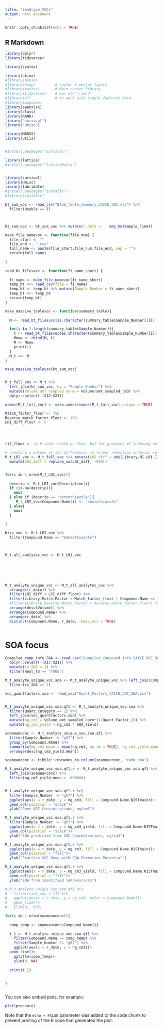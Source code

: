 ```yaml
---
title: "SeaScape_VOCs"
output: html_document
---
```


```r
knitr::opts_chunk$set(echo = TRUE)
```

## R Markdown

```r
library(dplyr)
library(tidyverse)

library(scales)

library(akima)
#library(asbio)
#library(tmap)         # raster + vector layers
#library(raster)       # Main raster library
#library(tidyverse)    # our old friend
#library(sf)           # to work with simple features data
#library(mapview)
library(openxlsx)
library(class)
library(RANN)
library("survival")
library("Hmisc")

library(MARSS)
library(utils)


#install.packages("survival")

library(lattice)
#install.packages("latticeExtra")


library(survival)
library(Hmisc)
library(lubridate)
#install.packages("installr")
#library(installr)
```


```r
bt_sum_voc <- read_csv("Blob_table_summary_CAICE_VOC.csv") %>% 
  filter(Usable == T)



bt_sum_voc <- bt_sum_voc %>% mutate(r_date =    mdy_hm(Sample_Time)) 

make_file_namevoc <- function(file_num) {
  file_start <- ""
  file_end <- ".csv"
  full_name <- paste(file_start,file_num,file_end, sep = "")
  return(full_name)
  
}

read_bt_filesvoc <- function(fi_name_short) {
  
  fi_name <- make_file_namevoc(fi_name_short)
  temp_bt <<- read_csv(file = fi_name)
  temp_bt <- temp_bt %>% mutate(Sample_Number = fi_name_short)
  temp_bt <<- temp_bt
  return(temp_bt)
}

make_massive_tablevoc <- function(summary_table){
 
  M <- read_bt_filesvoc(as.character(summary_table$Sample_Number[1]))

  for(i in 2:length(summary_table$Sample_Number)){
    t <- read_bt_filesvoc(as.character(summary_table$Sample_Number[i]))
    Mnew <- rbind(M, t)
    M <- Mnew
    print(i)
  }
  M_t <<- M
}

make_massive_tablevoc(bt_sum_voc)


M_t_full_voc <- M_t %>% 
  left_join(bt_sum_voc, by = "Sample_Number") %>% 
  mutate(Volume_amt_sampled_norm = Volume/amt_sampled_cm3) %>% 
  dplyr::select(-(X12:X21))

names(M_t_full_voc) <- make.names(names(M_t_full_voc),unique = TRUE) 


```


```r
Match_factor_floor <- 750
Reverse_match_factor_floor <- 100
LRI_diff_floor <- 6




rt2_floor <- .2 # note: check on this, but for purposes of indexing retention times in 2d this is important

# creating a column of the differences in linear retention indecies so that poor matches can be screened out
M_t_LRI_voc <- M_t_full_voc %>% mutate(LRI_diff = abs(Library.RI-LRI.I)) %>% 
  mutate(LRI_diff = replace_na(LRI_diff, -999))


for(i in 1:nrow(M_t_LRI_voc)){
  
  descrip <- M_t_LRI_voc$Description[i]
  if (is.na(descrip)){
    next
  } else if (descrip == "benzothiazole"){
     M_t_LRI_voc$Compound.Name[i] <- "benzothiazole"
  } else{
    next
  }
  
}

btzs_voc <- M_t_LRI_voc %>% 
  filter(Compound.Name == "benzothiazole")

  

M_t_all_analytes_voc <- M_t_LRI_voc 





  
M_t_analyte_unique_voc <- M_t_all_analytes_voc %>% 
  arrange((r_date)) %>% 
  filter(LRI_diff < LRI_diff_floor) %>% 
  filter(Library.Match.Factor > Match_factor_floor | Compound.Name == "benzothiazole") %>% 
  #filter(Library.Reverse.Match.Factor > Reverse_match_factor_floor) %>% 
  arrange(desc(Volume)) %>% 
  arrange(Compound.Name) %>% 
  arrange(r_date) %>% 
  distinct(Compound.Name, r_date, .keep_all = TRUE) 



```


# SOA focus

```r
Compiled_comp_info_SOA <- read_csv("Compiled_Compound_info_CAICE_VOC_SOAfocus.csv") %>% 
  dplyr::select(-(X17:X21)) %>% 
  mutate(is_SOA = 1) %>% 
  filter(Real_TS == "TRUE")

M_t_analyte_unique_voc.soa <- M_t_analyte_unique_voc %>% left_join(Compiled_comp_info_SOA, by = "Compound.Name") %>% 
  filter(is_SOA == 1)

voc_quantfactors.soa <- read_csv("Quant_Factors_CAICE_VOC_SOA.csv")


M_t_analyte_unique_voc.soa.qf1 <- M_t_analyte_unique_voc.soa %>% 
  filter(Quant_category == 2) %>% 
  left_join(voc_quantfactors.soa) %>% 
  mutate(ng_cm3 = Volume_amt_sampled_norm*(1/Quant_Factor_1)) %>% 
  mutate(ng_cm3_yield = ng_cm3 * SOA_Yield)

soameanconc <- M_t_analyte_unique_voc.soa.qf1 %>% 
  filter(Sample_Number != "g57") %>% 
  group_by(Compound.Name) %>% 
  summarise(ng_cm3.mean = mean(ng_cm3, na.rm = TRUE), ng_cm3_yield.mean = mean(ng_cm3_yield, na.rm = TRUE)) %>% 
  arrange(desc(ng_cm3_yield.mean)) 

soameanconc <- tibble::rownames_to_column(soameanconc, "rank_soa")

M_t_analyte_unique_voc.soa.qf1.r <- M_t_analyte_unique_voc.soa.qf1 %>% 
  left_join(soameanconc) %>% 
  filter(ng_cm3_yield.mean > .000008)


M_t_analyte_unique_voc.soa.qf1.r %>% 
  filter(Sample_Number != "g57") %>%
  ggplot(aes(x = r_date, y = ng_cm3, fill = Compound.Name.NISTmain))+
  geom_col(position = "stack")+
  ylab("Dome VOC Concentrations, ng/cm3")

M_t_analyte_unique_voc.soa.qf1.r %>% 
  filter(Sample_Number != "g57") %>%
  ggplot(aes(x = r_date, y = ng_cm3_yield, fill = Compound.Name.NISTmain))+
  geom_col(position = "stack")+
  ylab("SOA predicted from VOC Concentrations, ng/cm3")

M_t_analyte_unique_voc.soa.qf1.r %>% 
  ggplot(aes(x = r_date, y = ng_cm3, fill = Compound.Name.NISTmain))+
  geom_col(position = "fill")+
  ylab("Fraction VOC Mass with SOA Formation Potential")

M_t_analyte_unique_voc.soa.qf1.r %>% 
  ggplot(aes(x = r_date, y = ng_cm3_yield, fill = Compound.Name.NISTmain))+
  geom_col(position = "fill")+
  ylab("SOA from Identified \nPrecursors")

# M_t_analyte_unique_voc.soa.qf1 %>% 
#   filter(rank_soa < 11) %>% 
#   ggplot(aes(x = r_date, y = ng_cm3, color = Compound.Name))+
#   geom_line()+
#   ylim(0, .005)

for(i in 1:nrow(soameanconc)){
  
  comp_temp <- soameanconc$Compound.Name[i]
  
  t_1 <- M_t_analyte_unique_voc.soa.qf1 %>% 
    filter(Compound.Name == comp_temp) %>% 
    filter(Sample_Number != "g57") %>% 
    ggplot(aes(x = r_date, y = ng_cm3))+
  geom_line()+
    ggtitle(comp_temp)+
    ylim(0, NA)
  
  print(t_1)
    
  
}



```




You can also embed plots, for example:

```r
plot(pressure)
```

Note that the `echo = FALSE` parameter was added to the code chunk to prevent printing of the R code that generated the plot.
